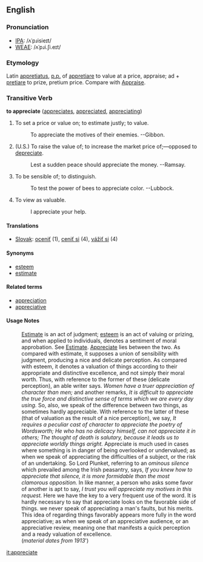 ==English==
===Pronunciation===
* [[IPA]]: /ʌˈpɹisieɪt/
* [[WEAE]]: /ʌˈpɹi.ʃi.eɪt/

===Etymology===
Latin [[appretiatus]], [[p.p.]] of [[appretiare]] to value at a price, appraise; ad + [[pretiare]] to prize, pretium price. Compare with [[Appraise]].

===Transitive Verb===
'''to appreciate''' ([[appreciates]], [[appreciated]], [[appreciating]])

# To set a price or value on; to estimate justly; to value.
#:    To appreciate the motives of their enemies. --Gibbon.
# (U.S.) To raise the value of; to increase the market price of;&mdash;opposed to [[depreciate]].
#:    Lest a sudden peace should appreciate the money. --Ramsay.
# To be sensible of; to distinguish.
#:    To test the power of bees to appreciate color. --Lubbock.
# To view as valuable.
#: I appreciate your help.

==== Translations ====
*[[Slovak]]: [[oceniť]] (1), [[ceniť si]] (4), [[vážiť si]] (4)

====Synonyms====
*[[esteem]]
*[[estimate]]

====Related terms====
*[[appreciation]]
*[[appreciative]]

====Usage Notes====
:[[Estimate]] is an act of judgment; [[esteem]] is an act of valuing or prizing, and when applied to individuals, denotes a sentiment of moral approbation. See [[Estimate]]. [[Appreciate]] lies between the two. As compared with estimate, it supposes a union of sensibility with judgment, producing a nice and  delicate perception. As compared with esteem, it denotes a valuation of things according to their  appropriate and distinctive excellence, and not simply  their moral worth. Thus, with reference to the former  of these (delicate perception), an able writer says. ''Women have a truer appreciation of character than  men;'' and another remarks, ''It is difficult to appreciate the true force and distinctive sense of terms which we are every day using.'' So, also, we speak of the difference between two things, as sometimes hardly appreciable. With reference to the  latter of these (that of valuation as the result of a nice perception), we say, ''It requires a peculiar  cast of character to appreciate the poetry of Wordsworth;'' ''He who has no delicacy himself, can  not appreciate it in others;'' ''The thought of death  is salutary, because it leads us to appreciate worldly  things aright.'' Appreciate is much used in cases  where something is in danger of being overlooked or undervalued; as when we speak of appreciating the  difficulties of a subject, or the risk of an undertaking. So Lord Plunket, referring to an ''ominous silence'' which prevailed among the Irish  peasantry, says, ''If you knew how to appreciate that  silence, it is more formidable than the most clamorous  opposition.'' In like manner, a person who asks some  favor of another is apt to say, ''I trust you will  appreciate my motives in this request.'' Here we have  the key to a very frequent use of the word. It is hardly necessary to say that appreciate looks on the  favorable side of things. we never speak of appreciating a man's faults, but his merits. This idea  of regarding things favorably appears more fully in the word appreciative; as when we speak of an appreciative audience, or an appreciative review, meaning one that manifests a quick perception and a ready valuation of excellence.<BR>(''material dates from 1913''')


<!-- material copied from Webster's Revised Unabridged Dictionary (1913) -->

[[it:appreciate]]